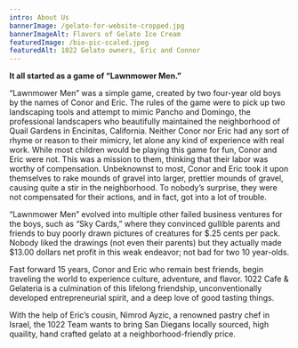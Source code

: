 ```yaml
---
intro: About Us
bannerImage: /gelato-for-website-cropped.jpg
bannerImageAlt: Flavors of Gelato Ice Cream
featuredImage: /bio-pic-scaled.jpeg
featuredAlt: 1022 Gelato owners, Eric and Connor
---
```

**It all started as a game of “Lawnmower Men.”**



“Lawnmower Men” was a simple game, created by two four-year old boys by the names of Conor and Eric. The rules of the game were to pick up two landscaping tools and attempt to mimic Pancho and Domingo, the professional landscapers who beautifully maintained the neighborhood of Quail Gardens in Encinitas, California. Neither Conor nor Eric had any sort of rhyme or reason to their mimicry, let alone any kind of experience with real work. While most children would be playing this game for fun, Conor and Eric were not. This was a mission to them, thinking that their labor was worthy of compensation. Unbeknownst to most, Conor and Eric took it upon themselves to rake mounds of gravel into larger, prettier mounds of gravel, causing quite a stir in the neighborhood. To nobody’s surprise, they were not compensated for their actions, and in fact, got into a lot of trouble.



“Lawnmower Men” evolved into multiple other failed business ventures for the boys, such as “Sky Cards,” where they convinced gullible parents and friends to buy poorly drawn pictures of creatures for $.25 cents per pack. Nobody liked the drawings (not even their parents) but they actually made $13.00 dollars net profit in this weak endeavor; not bad for two 10 year-olds.



Fast forward 15 years, Conor and Eric who remain best friends, begin traveling the world to experience culture, adventure, and flavor. 1022 Cafe & Gelateria is a culmination of this lifelong friendship, unconventionally developed entrepreneurial spirit, and a deep love of good tasting things.



With the help of Eric’s cousin, Nimrod Ayzic, a renowned pastry chef in Israel, the 1022 Team wants to bring San Diegans locally sourced, high quaility, hand crafted gelato at a neighborhood-friendly price.